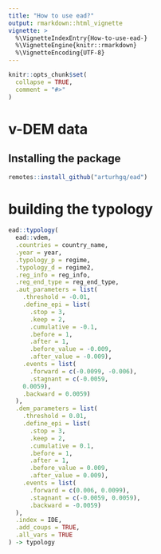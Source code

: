 ```yaml
---
title: "How to use ead?"
output: rmarkdown::html_vignette
vignette: >
  %\VignetteIndexEntry{How-to-use-ead-}
  %\VignetteEngine{knitr::rmarkdown}
  %\VignetteEncoding{UTF-8}
---
```


```r
knitr::opts_chunk$set(
  collapse = TRUE,
  comment = "#>"
)
```

# v-DEM data

## Installing the package
```r
remotes::install_github("arturhgq/ead")
```

# building the typology
```r

ead::typology(
  ead::vdem, 
  .countries = country_name,
  .year = year,
  .typology_p = regime,
  .typology_d = regime2,
  .reg_info = reg_info,
  .reg_end_type = reg_end_type,
  .aut_parameters = list(
    .threshold = -0.01,
    .define_epi = list(
      .stop = 3, 
      .keep = 2,
      .cumulative = -0.1, 
      .before = 1,
      .after = 1, 
      .before_value = -0.009,
      .after_value = -0.009),
    .events = list(
      .forward = c(-0.0099, -0.006), 
      .stagnant = c(-0.0059,
    0.0059), 
    .backward = 0.0059)
  ),
  .dem_parameters = list(
    .threshold = 0.01,
    .define_epi = list(
      .stop = 3,
      .keep = 2,
      .cumulative = 0.1,
      .before = 1,
      .after = 1, 
      .before_value = 0.009,
      .after_value = 0.009),
    .events = list(
      .forward = c(0.006, 0.0099), 
      .stagnant = c(-0.0059, 0.0059),
      .backward = -0.0059)
  ),
  .index = IDE, 
  .add_coups = TRUE, 
  .all_vars = TRUE
) -> typology
```
